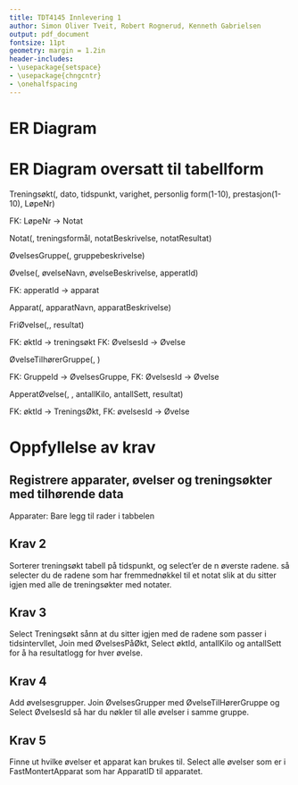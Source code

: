 ```yaml
---
title: TDT4145 Innlevering 1
author: Simon Oliver Tveit, Robert Rognerud, Kenneth Gabrielsen
output: pdf_document
fontsize: 11pt
geometry: margin = 1.2in
header-includes:
- \usepackage{setspace}
- \usepackage{chngcntr}
- \onehalfspacing
---
```

# ER Diagram


\begin{figure}[h!]
\includegraphics[width=1\textwidth]{~/Repositories/Database-prosjekt/diagrammer/ER-del_1.png}
\caption{ER Diagram}
\end{figure}
\newpage
# ER Diagram oversatt til tabellform
\newcommand\tab[1][1cm]{\hspace*{#1}}
Treningsøkt(\underline{ØktId}, dato, tidspunkt, varighet, personlig form(1-10), prestasjon(1-10), LøpeNr)

\tab FK: LøpeNr -> Notat

Notat(\underline{LøpeNr}, treningsformål, notatBeskrivelse, notatResultat)

ØvelsesGruppe(\underline{GruppeId}, gruppebeskrivelse)

Øvelse(\underline{øvelsesId}, øvelseNavn, øvelseBeskrivelse, apperatId)

\tab FK: apperatId -> apparat

Apparat(\underline{apparatId}, apparatNavn, apparatBeskrivelse)

FriØvelse(\underline{øvelsesId},\underline{øktId}, resultat)

\tab FK: øktId -> treningsøkt  FK: ØvelsesId -> Øvelse

ØvelseTilhørerGruppe(\underline{gruppeId}, \underline{øvelsesId})

\tab FK: GruppeId -> ØvelsesGruppe, FK: ØvelsesId -> Øvelse

ApperatØvelse(\underline{øvelsesId}, \underline{øktId}, antallKilo, antallSett, resultat)

\tab FK: øktId -> TreningsØkt, FK: øvelsesId -> Øvelse

# Oppfyllelse av krav

## Registrere apparater, øvelser og treningsøkter med tilhørende data
Apparater: Bare legg til rader i tabbelen

## Krav 2
Sorterer treningsøkt tabell på tidspunkt, og select'er de n øverste radene. så selecter du de radene som har fremmednøkkel til et notat slik at du sitter igjen med alle de treningsøkter med notater.

## Krav 3
Select Treningsøkt sånn at du sitter igjen med de radene som passer i tidsintervllet, Join med ØvelsesPåØkt, Select øktId, antallKilo og antallSett for å ha resultatlogg for hver øvelse.

## Krav 4
Add øvelsesgrupper. Join ØvelsesGrupper med ØvelseTilHørerGruppe og Select ØvelsesId så har du nøkler til alle øvelser i samme gruppe.

## Krav 5
Finne ut hvilke øvelser et apparat kan brukes til.
Select alle øvelser som er i FastMontertApparat som har ApparatID til apparatet.



